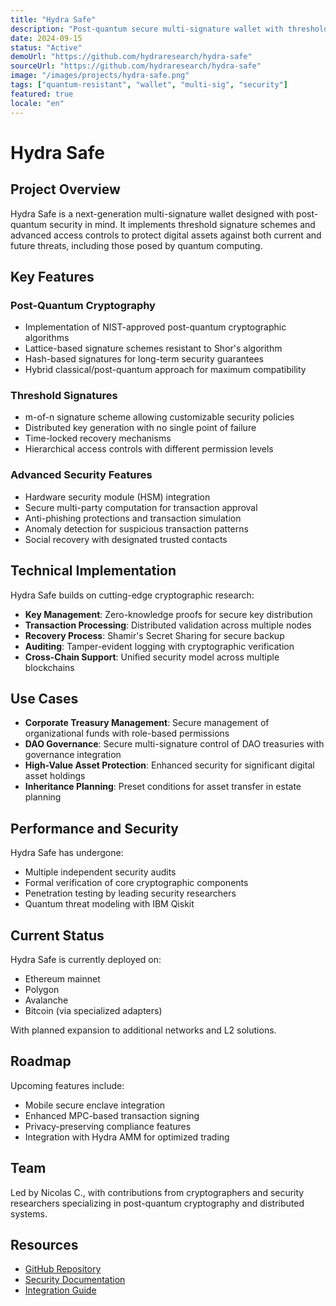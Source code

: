 ```yaml
---
title: "Hydra Safe"
description: "Post-quantum secure multi-signature wallet with threshold signatures and advanced access controls"
date: 2024-09-15
status: "Active"
demoUrl: "https://github.com/hydraresearch/hydra-safe"
sourceUrl: "https://github.com/hydraresearch/hydra-safe"
image: "/images/projects/hydra-safe.png"
tags: ["quantum-resistant", "wallet", "multi-sig", "security"]
featured: true
locale: "en"
---
```


# Hydra Safe

## Project Overview

Hydra Safe is a next-generation multi-signature wallet designed with post-quantum security in mind. It implements threshold signature schemes and advanced access controls to protect digital assets against both current and future threats, including those posed by quantum computing.

## Key Features

### Post-Quantum Cryptography

- Implementation of NIST-approved post-quantum cryptographic algorithms
- Lattice-based signature schemes resistant to Shor's algorithm
- Hash-based signatures for long-term security guarantees
- Hybrid classical/post-quantum approach for maximum compatibility

### Threshold Signatures

- m-of-n signature scheme allowing customizable security policies
- Distributed key generation with no single point of failure
- Time-locked recovery mechanisms
- Hierarchical access controls with different permission levels

### Advanced Security Features

- Hardware security module (HSM) integration
- Secure multi-party computation for transaction approval
- Anti-phishing protections and transaction simulation
- Anomaly detection for suspicious transaction patterns
- Social recovery with designated trusted contacts

## Technical Implementation

Hydra Safe builds on cutting-edge cryptographic research:

- **Key Management**: Zero-knowledge proofs for secure key distribution
- **Transaction Processing**: Distributed validation across multiple nodes
- **Recovery Process**: Shamir's Secret Sharing for secure backup
- **Auditing**: Tamper-evident logging with cryptographic verification
- **Cross-Chain Support**: Unified security model across multiple blockchains

## Use Cases

- **Corporate Treasury Management**: Secure management of organizational funds with role-based permissions
- **DAO Governance**: Secure multi-signature control of DAO treasuries with governance integration
- **High-Value Asset Protection**: Enhanced security for significant digital asset holdings
- **Inheritance Planning**: Preset conditions for asset transfer in estate planning

## Performance and Security

Hydra Safe has undergone:
- Multiple independent security audits
- Formal verification of core cryptographic components
- Penetration testing by leading security researchers
- Quantum threat modeling with IBM Qiskit

## Current Status

Hydra Safe is currently deployed on:
- Ethereum mainnet
- Polygon
- Avalanche
- Bitcoin (via specialized adapters)

With planned expansion to additional networks and L2 solutions.

## Roadmap

Upcoming features include:
- Mobile secure enclave integration
- Enhanced MPC-based transaction signing
- Privacy-preserving compliance features
- Integration with Hydra AMM for optimized trading

## Team

Led by Nicolas C., with contributions from cryptographers and security researchers specializing in post-quantum cryptography and distributed systems.

## Resources

- [GitHub Repository](https://github.com/hydraresearch/hydra-safe)
- [Security Documentation](https://docs.hydraresearch.io/safe/security)
- [Integration Guide](https://docs.hydraresearch.io/safe/integration)